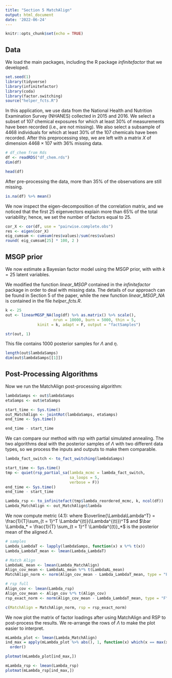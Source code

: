 ```yaml
---
title: "Section 5 MatchAlign"
output: html_document
date: '2022-06-24'
---
```


```r
knitr::opts_chunk$set(echo = TRUE)
```

## Data

We load the main packages, including the R package *infinitefactor* that we developed. 

```r
set.seed(1)
library(tidyverse)
library(infinitefactor)
library(coda)
library(factor.switching)
source("helper_fcts.R")
```

In this application, we use data from the National Health and Nutrition Examination Survey (NHANES) collected in 2015 and 2016. We select a subset of $107$ chemical exposures for which at least $30\%$ of measurements have been recorded (i.e., are not missing). We also select a subsample of $4468$ individuals for which at least $30\%$ of the $107$ chemicals have been recorded. After this preprocessing step, we are left with a matrix $X$ of dimension $4468 \times 107$ with $36\%$ missing data.


```r
# df_chem from Rds
df <- readRDS("df_chem.rds")
dim(df)
```

```r
head(df)
```

After pre-processing the data, more than $35\%$ of the observations are still missing. 

```r
is.na(df) %>% mean()
```

We now inspect the eigen-decomposition of the correlation matrix, and we noticed that the first $25$ eigenvectors explain more than $65\%$ of the total variability; hence, we set the number of factors equal to $25$.

```r
cor_X <- cor(df, use = "pairwise.complete.obs")
res <- eigen(cor_X) 
eig_cumsum <- cumsum(res$values)/sum(res$values)
round( eig_cumsum[25] * 100, 2 )
```

## MSGP prior

We now estimate a Bayesian factor model using the MSGP prior, with with $k = 25$ latent variables.

We modified the function *linear_MSGP* contained in the *infinitefactor* package in order to deal with missing data. The details of our approach can be found in Section 5 of the paper, while the new function *linear_MSGP_NA* is contained in the file *helper_fcts.R*.


```r
k <- 25
out <- linearMGSP_NA(log(df) %>% as.matrix() %>% scale(),
                     nrun = 10000, burn = 5000, thin = 5,
              kinit = k, adapt = F, output = "factSamples")
```


```r
str(out, 1)
```

This file contains 1000 posterior samples for $\Lambda$ and $\eta$.

```r
length(out$lambdaSamps)
dim(out$lambdaSamps[[1]])
```


## Post-Processing Algorithms

Now we run the MatchAlign post-processing algorithm:


```r
lambdaSamps <- out$lambdaSamps
etaSamps <- out$etaSamps

start_time <- Sys.time()
out_MatchAlign <- jointRot(lambdaSamps, etaSamps)
end_time <- Sys.time()

end_time - start_time
```

We can compare our method with rsp with partial simulated annealing. The two algorithms deal with the posterior samples of $\Lambda$ with two different data types, so we process the inputs and outputs to make them comparable.

```r
lambda_fact_switch <- to_fact_switching(lambdaSamps)

start_time <- Sys.time()
tmp <- quiet(rsp_partial_sa(lambda_mcmc = lambda_fact_switch, 
                            sa_loops = 5, 
                            verbose = F))
end_time <- Sys.time()
end_time - start_time
```

```r
Lambda_rsp <- to_infinitefact(tmp$lambda_reordered_mcmc, k, ncol(df))
Lambda_MatchAlign <- out_MatchAlign$lambda
```

We now compute metric (4.1): 
\begin{align*}
    || \overline{\Lambda\Lambda^T} - \bar \Lambda_* \bar \Lambda_* ^T ||_F
\end{align*}
where $\overline{\Lambda\Lambda^T} = \frac{1}{T}\sum_{t = 1}^T \Lambda^{(t)}(\Lambda^{(t)})^T$ and $\bar \Lambda_* = \frac{1}{T} \sum_{t = 1}^T \Lambda^{(t)}_*$ is the posterior mean of the aligned $\Lambda$. 


```r
# samples
Lambda_LambdaT <- lapply(lambdaSamps, function(x) x %*% t(x))
Lambda_LambdaT_mean <- lmean(Lambda_LambdaT)

# Match Align
LambdaAL_mean <- lmean(Lambda_MatchAlign)
Align_cov_mean <- LambdaAL_mean %*% t(LambdaAL_mean)
MatchAlign_norm <- norm(Align_cov_mean - Lambda_LambdaT_mean, type = "F")

# rsp full 
Align_cov <- lmean(Lambda_rsp)
Align_cov_mean <- Align_cov %*% t(Align_cov)
rsp_exact_norm <- norm(Align_cov_mean - Lambda_LambdaT_mean, type = "F")
```

```r
c(MatchAlign = MatchAlign_norm, rsp = rsp_exact_norm)
```

We now plot the matrix of factor loadings after using MatchAlign and RSP to post-process the results. We re-arrange the rows of $\Lambda$ to make the plot easier to interpret. 

```r
mLambda_plot <- lmean(Lambda_MatchAlign)
ind_max = apply(mLambda_plot %>% abs(), 1, function(x) which(x == max(x))) %>%
  order()

plotmat(mLambda_plot[ind_max,])
```

```r
mLambda_rsp <- lmean(Lambda_rsp)
plotmat(mLambda_rsp[ind_max,])
```

